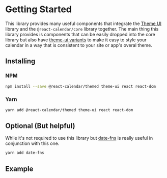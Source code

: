 
<Meta title="Themed/Getting Started" />

# Getting Started

This library provides many useful components that integrate the [Theme UI](https://theme-ui.com) library and 
the `@react-calendar/core` library together. The main thing this library provides is components that can be easily 
dropped into the core library but also have [theme-ui variants](https://theme-ui.com/guides/variants) to make it
easy to style your calendar in a way that is consistent to your site or app's overal theme.

## Installing 

### NPM 

```bash 
npm install --save @react-calendar/themed theme-ui react react-dom
```

### Yarn

```bash
yarn add @react-calendar/themed theme-ui react react-dom
```

## Optional (But helpful)

While it's not required to use this library but [date-fns](https://date-fns.org/) 
is really useful in conjunction with this one. 

```bash
yarn add date-fns 
```

## Example 
